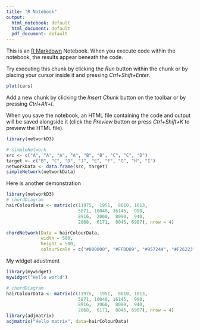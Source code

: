 ```yaml
---
title: "R Notebook"
output:
  html_notebook: default
  html_document: default
  pdf_document: default
---
```


This is an [R Markdown](http://rmarkdown.rstudio.com) Notebook. When you execute code within the notebook, the results appear beneath the code. 

Try executing this chunk by clicking the *Run* button within the chunk or by placing your cursor inside it and pressing *Ctrl+Shift+Enter*. 

```r
plot(cars)
```

Add a new chunk by clicking the *Insert Chunk* button on the toolbar or by pressing *Ctrl+Alt+I*.

When you save the notebook, an HTML file containing the code and output will be saved alongside it (click the *Preview* button or press *Ctrl+Shift+K* to preview the HTML file).
```r
library(networkD3)

# simpleNetwork
src <- c("A", "A", "A", "A", "B", "B", "C", "C", "D")
target <- c("B", "C", "D", "J", "E", "F", "G", "H", "I")
networkData <- data.frame(src, target)
simpleNetwork(networkData)

```

Here is another demonstration

```r
library(networkD3)
# chordDiagram
hairColourData <- matrix(c(11975,  1951,  8010, 1013,
                           5871, 10048, 16145,  990,
                           8916,  2060,  8090,  940,
                           2868,  6171,  8045, 6907), nrow = 4)

chordNetwork(Data = hairColourData, 
             width = 500, 
             height = 500,
             colourScale = c("#000000", "#FFDD89", "#957244", "#F26223"))

```


My widget adustment

```r
library(mywidget)
mywidget("Hello world")
```




```r

# chordDiagram
hairColourData <- matrix(c(11975,  1951,  8010, 1013,
                           5871, 10048, 16145,  990,
                           8916,  2060,  8090,  940,
                           2868,  6171,  8045, 6907), nrow = 4)
library(adjmatrix)
adjmatrix("Hello matrix", data=hairColourData)
```


